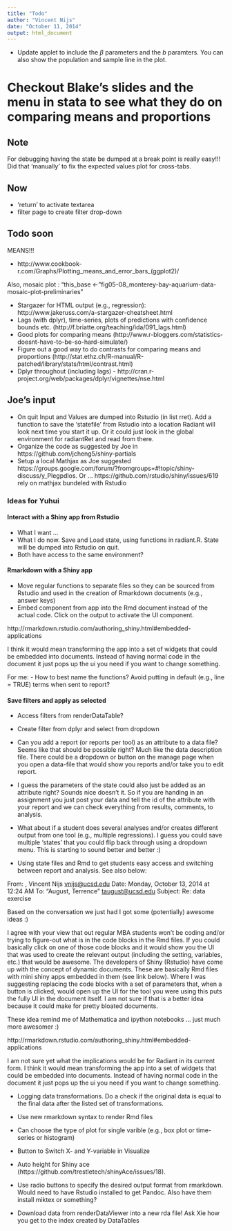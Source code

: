 ```yaml
---
title: "Todo"
author: "Vincent Nijs"
date: "October 11, 2014"
output: html_document
---
```


* Update applet to include the $\beta$ parameters and the _b_ paramters. You can also show the population and sample line in the plot.

# Checkout Blake's slides and the menu in stata to see what they do on comparing means and proportions

## Note

For debugging having the state be dumped at a break point is really easy!!! Did that 'manually' to fix the expected values plot for cross-tabs.

## Now

- 'return' to activate textarea
- filter page to create filter drop-down


## Todo soon

MEANS!!!

- http://www.cookbook-r.com/Graphs/Plotting_means_and_error_bars_(ggplot2)/

Also, mosaic plot :  "this_base <- "fig05-08_monterey-bay-aquarium-data-mosaic-plot-preliminaries"



- Stargazer for HTML output (e.g., regression): http://www.jakeruss.com/a-stargazer-cheatsheet.html
- Lags (with dplyr), time-series, plots of predictions with confidence bounds etc. (http://f.briatte.org/teaching/ida/091_lags.html)
- Good plots for comparing means (http://www.r-bloggers.com/statistics-doesnt-have-to-be-so-hard-simulate/)
- Figure out a good way to do contrasts for comparing means and proportions (http://stat.ethz.ch/R-manual/R-patched/library/stats/html/contrast.html)
- Dplyr throughout (including lags) - http://cran.r-project.org/web/packages/dplyr/vignettes/nse.html

## Joe's input
- On quit Input and Values are dumped into Rstudio (in list rret). Add a function to save the 'statefile' from Rstudio into a location Radiant will look next time you start it up. Or it could just look in the global environment for radiantRet and read from there.
- Organize the code as suggested by Joe in https://github.com/jcheng5/shiny-partials
- Setup a local Mathjax as Joe suggested https://groups.google.com/forum/?fromgroups=#!topic/shiny-discuss/y_Plegpdlos. Or ... https://github.com/rstudio/shiny/issues/619 rely on mathjax bundeled with Rstudio

### Ideas for Yuhui

#### Interact with a Shiny app from Rstudio
* What I want ...
* What I do now. Save and Load state, using functions in radiant.R. State will be dumped into Rstudio on quit.
* Both have access to the same environment?

#### Rmarkdown with a Shiny app
- Move regular functions to separate files so they can be sourced from Rstudio and used 
in the creation of Rmarkdown documents (e.g., answer keys)
- Embed component from app into the Rmd document instead of the actual code. Click on the output to activate the UI component.

http://rmarkdown.rstudio.com/authoring_shiny.html#embedded-applications

I think it would mean transforming the app into a set of widgets that could be embedded into documents. Instead of having normal code in the document it just pops up the ui you need if you want to change something.



For me:
- How to best name the functions? Avoid putting in default (e.g., line = TRUE) terms when sent to report?


#### Save filters and apply as selected
* Access filters from renderDataTable?
* Create filter from dplyr and select from dropdown




- Can you add a report (or reports per tool) as an attribute to a data file? Seems like that should be possible right? Much like the data description file. There could be a dropdown or button on the manage page when you open a data-file that would show you reports and/or take you to edit report. 
- I guess the parameters of the state could also just be added as an attribute right? Sounds nice doesn't it. So if you are handing in an assignment you just post your data and tell the id of the attribute with your report and we can check everything from results, comments, to analysis. 
- What about if a student does several analyses and/or creates different output from one tool (e.g., multiple regressions). I guess you could save multiple 'states' that you could flip back through using a dropdown menu. This is starting to sound better and better :)

- Using state files and Rmd to get students easy access and switching between report and analysis. See also below:

From: <Nijs>, Vincent Nijs <vnijs@ucsd.edu>
Date: Monday, October 13, 2014 at 12:24 AM
To: "August, Terrence" <taugust@ucsd.edu>
Subject: Re: data exercise

Based on the conversation we just had I got some (potentially) awesome ideas :)

I agree with your view that out regular MBA students won’t be coding and/or trying to figure-out what is in the code blocks in the Rmd files. If you could basically click on one of those code blocks and it would show you the UI that was used to create the relevant output (including the setting, variables, etc.) that would be awesome. The developers of Shiny (Rstudio) have come up with the concept of dynamic documents. These are basically Rmd files with mini shiny apps embedded in them (see link below). Where I was suggesting replacing the code blocks with a set of parameters that, when a button is clicked, would open up the UI for the tool you were using this puts the fully UI in the document itself. I am not sure if that is a better idea because it could make for pretty bloated documents.

These idea remind me of Mathematica and ipython notebooks … just much more awesomer :)

http://rmarkdown.rstudio.com/authoring_shiny.html#embedded-applications

I am not sure yet what the implications would be for Radiant in its current form. I think it would mean transforming the app into a set of widgets that could be embedded into documents. Instead of having normal code in the document it just pops up the ui you need if you want to change something.


- Logging data transformations. Do a check if the original data is equal to the final data after the listed set of
transformations.


- Use new rmarkdown syntax to render Rmd files
- Can choose the type of plot for single varible (e.g., box plot or time-series or histogram)
- Button to Switch X- and Y-variable in Visualize
- Auto height for Shiny ace (https://github.com/trestletech/shinyAce/issues/18).
- Use radio buttons to specify the desired output format from rmarkdown. Would need to have Rstudio installed
to get Pandoc. Also have them install miktex or something?
- Download data from renderDataViewer into a new rda file! Ask Xie how you get to the index created by DataTables


